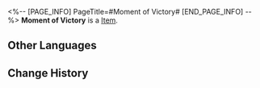<%-- [PAGE_INFO]
PageTitle=#Moment of Victory#
[END_PAGE_INFO] --%>
{{Item Infobox
|id          = 23005
|image       = Item Moment of Victory.png
|type        = 
|invCategory = Light Cone
|rarity      = 5
|effect      = Light Cone for the Path of {{Color|h|Preservation}}. The Light Cone ability is only effective for characters of this Path.
|description = ''"If you want to cry after your loss, Gepard, then cry."<br />"But you need to stand back up even when you are crying, until you can defeat me... Even if it takes years."''<br />A few years later, the boy no longer cried or lost to his sister.
}}
{{Description|Now on the battle field, the courageous Silvermane Guard captain will defend till the end no matter what<br />&mdash; all to find the moment to completely destroy the enemy.}}
'''Moment of Victory''' is a [[Item]].

==Other Languages==
{{Other Languages
|en   = Moment of Victory
|zhs  = 制胜的瞬间
|zht  = 制勝的瞬間
|ja   = {{Rubi|勝利|しょうり}}の{{Rubi|刹那|せつな}}
|ko   = 승리의 순간
|es   = El momento de la victoria
|fr   = Moment de victoire
|ru   = Момент победы
|th   = Moment of Victory
|vi   = Giây Phút Thắng Lợi
|de   = Moment des Sieges
|id   = Moment of Victory
|pt   = Momento de Vitória
}}

==Change History==
{{Change History|2.0}}